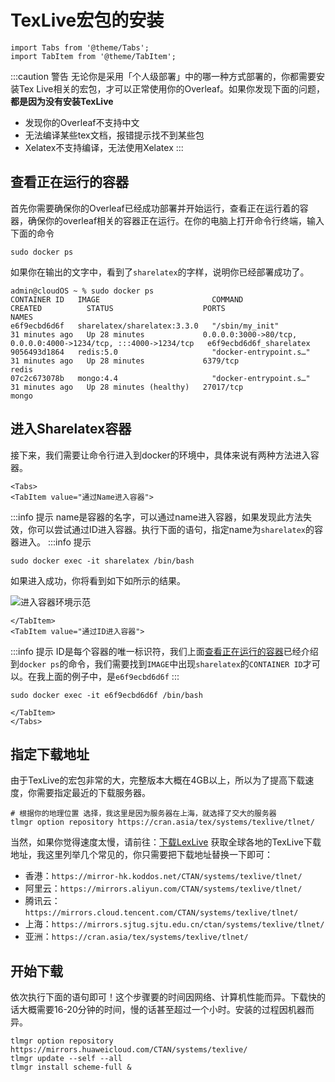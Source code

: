 # TexLive宏包的安装

```mdx-code-block
import Tabs from '@theme/Tabs';
import TabItem from '@theme/TabItem';
```

:::caution 警告
无论你是采用「个人级部署」中的哪一种方式部署的，你都需要安装Tex Live相关的宏包，才可以正常使用你的Overleaf。如果你发现下面的问题，**都是因为没有安装TexLive**
- 发现你的Overleaf不支持中文
- 无法编译某些tex文档，报错提示找不到某些包
- Xelatex不支持编译，无法使用Xelatex
:::

## 查看正在运行的容器
首先你需要确保你的Overleaf已经成功部署并开始运行，查看正在运行着的容器，确保你的overleaf相关的容器正在运行。在你的电脑上打开命令行终端，输入下面的命令
```shell
sudo docker ps
```

如果你在输出的文字中，看到了`sharelatex`的字样，说明你已经部署成功了。
```shell
admin@cloudOS ~ % sudo docker ps
CONTAINER ID   IMAGE                         COMMAND                  CREATED          STATUS                    PORTS                                                             NAMES
e6f9ecbd6d6f   sharelatex/sharelatex:3.3.0   "/sbin/my_init"          31 minutes ago   Up 28 minutes             0.0.0.0:3000->80/tcp, 0.0.0.0:4000->1234/tcp, :::4000->1234/tcp   e6f9ecbd6d6f_sharelatex
9056493d1864   redis:5.0                     "docker-entrypoint.s…"   31 minutes ago   Up 28 minutes             6379/tcp                                                          redis
07c2c673078b   mongo:4.4                     "docker-entrypoint.s…"   31 minutes ago   Up 28 minutes (healthy)   27017/tcp                                                         mongo
```


## 进入Sharelatex容器
接下来，我们需要让命令行进入到docker的环境中，具体来说有两种方法进入容器。

```mdx-code-block
<Tabs>
<TabItem value="通过Name进入容器">
```
:::info 提示
name是容器的名字，可以通过name进入容器，如果发现此方法失效，你可以尝试通过ID进入容器。执行下面的语句，指定name为`sharelatex`的容器进入。
:::info 提示
```shell
sudo docker exec -it sharelatex /bin/bash
```

如果进入成功，你将看到如下如所示的结果。

![进入容器环境示范](./assets/docker-env.png)

```mdx-code-block
</TabItem>
<TabItem value="通过ID进入容器">
```

:::info 提示
ID是每个容器的唯一标识符，我们上面[查看正在运行的容器](#查看正在运行的容器)已经介绍到`docker ps`的命令，我们需要找到`IMAGE`中出现`sharelatex`的`CONTAINER ID`才可以。在我上面的例子中，是`e6f9ecbd6d6f`
:::

```shell
sudo docker exec -it e6f9ecbd6d6f /bin/bash
```

```mdx-code-block
</TabItem>
</Tabs>
```


## 指定下载地址
由于TexLive的宏包非常的大，完整版本大概在4GB以上，所以为了提高下载速度，你需要指定最近的下载服务器。
```shell
# 根据你的地理位置 选择，我这里是因为服务器在上海，就选择了交大的服务器
tlmgr option repository https://cran.asia/tex/systems/texlive/tlnet/
```

当然，如果你觉得速度太慢，请前往：[下载LexLive](https://www.ctan.org/mirrors) 获取全球各地的TexLive下载地址，我这里列举几个常见的，你只需要把下载地址替换一下即可：
- 香港：`https://mirror-hk.koddos.net/CTAN/systems/texlive/tlnet/`
- 阿里云：`https://mirrors.aliyun.com/CTAN/systems/texlive/tlnet/`
- 腾讯云：`https://mirrors.cloud.tencent.com/CTAN/systems/texlive/tlnet/`
- 上海：`https://mirrors.sjtug.sjtu.edu.cn/ctan/systems/texlive/tlnet/`
- 亚洲：`https://cran.asia/tex/systems/texlive/tlnet/`

## 开始下载
依次执行下面的语句即可！这个步骤要的时间因网络、计算机性能而异。下载快的话大概需要16-20分钟的时间，慢的话甚至超过一个小时。安装的过程因机器而异。
```
tlmgr option repository https://mirrors.huaweicloud.com/CTAN/systems/texlive/
tlmgr update --self --all
tlmgr install scheme-full &
```